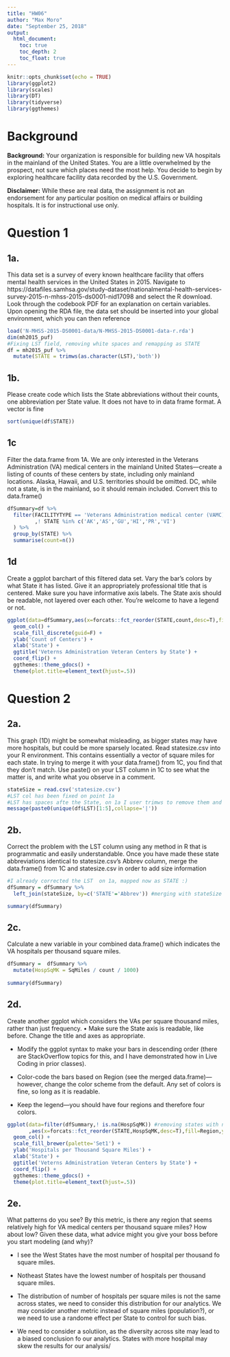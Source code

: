 ```yaml
---
title: "HW06"
author: "Max Moro"
date: "September 25, 2018"
output:
  html_document:
    toc: true
    toc_depth: 2
    toc_float: true
---
```


```r
knitr::opts_chunk$set(echo = TRUE)
library(ggplot2)
library(scales)
library(DT)
library(tidyverse)
library(ggthemes)
```

# Background

**Background:** Your organization is responsible for building new VA hospitals in the mainland of the United States. You are a little overwhelmed by the prospect, not sure which places need the most help. You decide to begin by exploring healthcare facility data recorded by the U.S. Government.

**Disclaimer:** While these are real data, the assignment is not an endorsement for any particular position on medical affairs or building hospitals. It is for instructional use only.

# Question 1 


## 1a.

This data set is a survey of every known healthcare facility that offers mental health services in the United States in 2015. Navigate to https://datafiles.samhsa.gov/study-dataset/nationalmental-health-services-survey-2015-n-mhss-2015-ds0001-nid17098 and select the R download. Look through the codebook PDF for an explanation on certain variables. Upon opening the RDA file, the data set should be inserted into your global environment, which you can then reference

```r
load('N-MHSS-2015-DS0001-data/N-MHSS-2015-DS0001-data-r.rda')
dim(mh2015_puf)
#Fixing LST field, removing white spaces and remapping as STATE
df = mh2015_puf %>%
  mutate(STATE = trimws(as.character(LST),'both'))
```

## 1b.

Please create code which lists the State abbreviations without their counts, one abbreviation per State value. It does not have to in data frame format. A vector is fine

```r
sort(unique(df$STATE))
```

## 1c

Filter the data.frame from 1A. We are only interested in the Veterans Administration (VA) medical centers in the mainland United States—create a listing of counts of these centers by state, including only mainland locations. Alaska, Hawaii, and U.S. territories should be omitted. DC, while not a state, is in the mainland, so it should remain included. Convert this to data.frame()


```r
dfSummary=df %>%
  filter(FACILITYTYPE == 'Veterans Administration medical center (VAMC) or other VA health care facility'
         ,! STATE %in% c('AK','AS','GU','HI','PR','VI')
  ) %>%
  group_by(STATE) %>%
  summarise(count=n())
```

## 1d

Create a ggplot barchart of this filtered data set. Vary the bar’s colors by what State it has listed. Give it an appropriately professional title that is centered. Make sure you have informative axis labels. The State axis should be readable, not layered over each other. You’re welcome to have a legend or not.

```r
ggplot(data=dfSummary,aes(x=forcats::fct_reorder(STATE,count,desc=T),fill=STATE,y=count)) +
  geom_col() +
  scale_fill_discrete(guid=F) +
  ylab('Count of Centers') +
  xlab('State') +
  ggtitle('Veterns Administration Veteran Centers by State') +
  coord_flip() +
  ggthemes::theme_gdocs() +
  theme(plot.title=element_text(hjust=.5))
```

# Question 2

## 2a.

This graph (1D) might be somewhat misleading, as bigger states may have more hospitals, but could be more sparsely located. Read statesize.csv into your R environment. This contains essentially a vector of square miles for each state. In trying to merge it with your data.frame() from 1C, you find that they don’t match. Use paste() on your LST column in 1C to see what the matter is, and write what you observe in a comment.

```r
stateSize = read.csv('statesize.csv')
#LST col has been fixed on point 1a
#LST has spaces afte the State, on 1a I user trimws to remove them and mapped the new value to STATE column
message(paste0(unique(df$LST)[1:5],collapse='|'))
```

## 2b.

Correct the problem with the LST column using any method in R that is programmatic and easily understandable. Once you have made these state abbreviations identical to statesize.csv’s Abbrev column, merge the data.frame() from 1C and statesize.csv in order to add size information

```r
#I already corrected the LST  on 1a, mapped now as STATE :)
dfSummary = dfSummary %>%
  left_join(stateSize, by=c('STATE'='Abbrev')) #merging with stateSize

summary(dfSummary)
```

## 2c.

Calculate a new variable in your combined data.frame() which indicates the VA hospitals per thousand square miles.

```r
dfSummary =  dfSummary %>%
  mutate(HospSqMK = SqMiles / count / 1000)  
  
summary(dfSummary)
```

## 2d.

Create another ggplot which considers the VAs per square thousand miles, rather than just frequency. • Make sure the State axis is readable, like before. Change the title and axes as appropriate.

- Modify the ggplot syntax to make your bars in descending order (there are StackOverflow topics for this, and I have demonstrated how in Live Coding in prior classes).

- Color-code the bars based on Region (see the merged data.frame)—however, change the color scheme from the default. Any set of colors is fine, so long as it is readable.

- Keep the legend—you should have four regions and therefore four colors. 

```r
ggplot(data=filter(dfSummary,! is.na(HospSqMK)) #removing states with no SqM (DC)
       ,aes(x=forcats::fct_reorder(STATE,HospSqMK,desc=T),fill=Region,y=HospSqMK)) +
  geom_col() +
  scale_fill_brewer(palette='Set1') +
  ylab('Hospitals per Thousand Square Miles') +
  xlab('State') +
  ggtitle('Veterns Administration Veteran Centers by State') +
  coord_flip() +
  ggthemes::theme_gdocs() +
  theme(plot.title=element_text(hjust=.5))
```

## 2e. 

What patterns do you see? By this metric, is there any region that seems relatively high for VA medical centers per thousand square miles? How about low? Given these data, what advice might you give your boss before you start modeling (and why)?

- I see the West States have the most number of hospital per thousand fo square miles.

- Notheast States have the lowest number of hospitals per thousand square miles.

- The distribution of number of hospitals per square miles is not the same across states, we need to consider this distribution for our analytics. We may consider another metric instead of square miles (population?), or we need to use a randome effect per State to control for such bias.

- We need to consider a solutiion, as the diversity across site may lead to a biased conclusion fo our analytics. States with more hospital may skew the results for our analysis/
